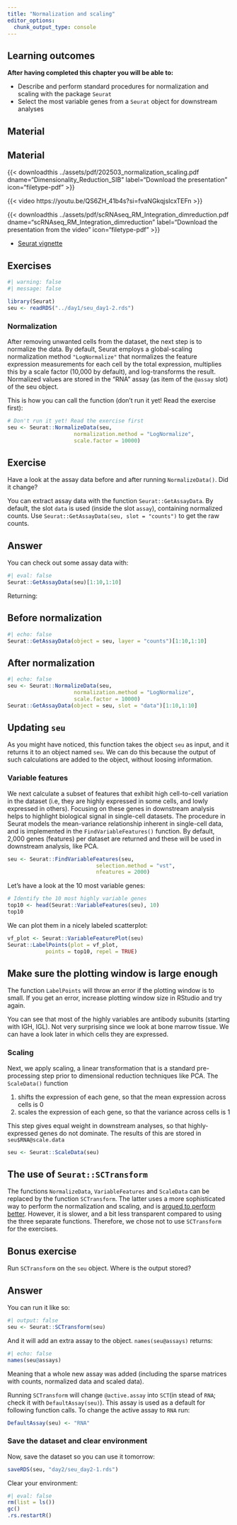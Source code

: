 ```yaml
---
title: "Normalization and scaling"
editor_options: 
  chunk_output_type: console
---
```


::: {.callout-note}
## Learning outcomes

**After having completed this chapter you will be able to:**

- Describe and perform standard procedures for normalization and scaling with the package `Seurat`
- Select the most variable genes from a `Seurat` object for downstream analyses
::: 


## Material

## Material

{{< downloadthis ../assets/pdf/202503_normalization_scaling.pdf dname="Dimensionality_Reduction_SIB" label="Download the presentation" icon="filetype-pdf" >}}

{{< video https://youtu.be/QS6ZH_41b4s?si=fvaNGkqjsIcxTEFn >}}

{{< downloadthis ../assets/pdf/scRNAseq_RM_Integration_dimreduction.pdf dname="scRNAseq_RM_Integration_dimreduction" label="Download the presentation from the video" icon="filetype-pdf" >}}

- [Seurat vignette](https://satijalab.org/seurat/articles/pbmc3k_tutorial.html)

## Exercises

```r
#| warning: false
#| message: false

library(Seurat)
seu <- readRDS("../day1/seu_day1-2.rds")
```

### Normalization

After removing unwanted cells from the dataset, the next step is to normalize the data.
By default, Seurat employs a global-scaling normalization method `"LogNormalize"` that normalizes the feature expression measurements for each cell by the total expression, multiplies this by a scale factor (10,000 by default), and log-transforms the result.
Normalized values are stored in the "RNA" assay (as item of the `@assay` slot) of the seu object.

This is how you can call the function (don't run it yet! Read the exercise first):

```r

# Don't run it yet! Read the exercise first
seu <- Seurat::NormalizeData(seu,
                     normalization.method = "LogNormalize",
                     scale.factor = 10000)
```


::: {.callout-important}
## Exercise
Have a look at the assay data before and after running `NormalizeData()`. Did it change?
::: 

::: {.callout-tip}
You can extract assay data with the function `Seurat::GetAssayData`. By default, the slot `data` is used (inside the slot `assay`), containing normalized counts. Use `Seurat::GetAssayData(seu, slot = "counts")` to get the raw counts. 
:::

::: {.callout-tip collapse="true"}
# Answer
You can check out some assay data with:

```r
#| eval: false
Seurat::GetAssayData(seu)[1:10,1:10]  
```

Returning:
    
::: {.panel-tabset}
## Before normalization

```r
#| echo: false
Seurat::GetAssayData(object = seu, layer = "counts")[1:10,1:10]  
```

## After normalization

```r
#| echo: false
seu <- Seurat::NormalizeData(seu,
                     normalization.method = "LogNormalize",
                     scale.factor = 10000)
Seurat::GetAssayData(object = seu, slot = "data")[1:10,1:10]  
```

:::
::: 

::: {.callout-note}
## Updating `seu`
As you might have noticed, this function takes the object `seu` as input, and it returns it to an object named `seu`. We can do this because the output of such calculations are added to the object, without loosing information.
:::

### Variable features

We next calculate a subset of features that exhibit high cell-to-cell variation in the dataset (i.e, they are highly expressed in some cells, and lowly expressed in others). Focusing on these genes in downstream analysis helps to highlight biological signal in single-cell datasets. The procedure in Seurat models the mean-variance relationship inherent in single-cell data, and is implemented in the `FindVariableFeatures()` function. By default, 2,000 genes (features) per dataset are returned and these will be used in downstream analysis, like PCA.

```r
seu <- Seurat::FindVariableFeatures(seu,
                            selection.method = "vst",
                            nfeatures = 2000)
```

Let's have a look at the 10 most variable genes:

```r
# Identify the 10 most highly variable genes
top10 <- head(Seurat::VariableFeatures(seu), 10)
top10
```

We can plot them in a nicely labeled scatterplot:

```r
vf_plot <- Seurat::VariableFeaturePlot(seu)
Seurat::LabelPoints(plot = vf_plot,
            points = top10, repel = TRUE)
```

::: {.callout-warning}
## Make sure the plotting window is large enough

The function `LabelPoints` will throw an error if the plotting window is to small. If you get an error, increase plotting window size in RStudio and try again. 
::: 

You can see that most of the highly variables are antibody subunits (starting with IGH, IGL). Not very surprising since we look at bone marrow tissue. We can have a look later in which cells they are expressed. 

### Scaling

Next, we apply scaling, a linear transformation that is a standard pre-processing
step prior to dimensional reduction techniques like PCA. The `ScaleData()` function

1. shifts the expression of each gene, so that the mean expression across cells is 0
2. scales the expression of each gene, so that the variance across cells is 1

This step gives equal weight in downstream analyses, so that highly-expressed genes do not dominate. The results of this are stored in `seu$RNA@scale.data`

```r
seu <- Seurat::ScaleData(seu)
```


::: {.callout-note}
## The use of `Seurat::SCTransform`

The functions `NormalizeData`, `VariableFeatures` and `ScaleData` can be replaced by the function `SCTransform`. The latter uses a more sophisticated way to perform the normalization and scaling, and is [argued to perform better](https://genomebiology.biomedcentral.com/articles/10.1186/s13059-019-1874-1). However, it is slower, and a bit less transparent compared to using the three separate functions. Therefore, we chose not to use `SCTransform` for the exercises.

:::


::: {.callout-important}
## Bonus exercise
Run `SCTransform` on the `seu` object. Where is the output stored?

::: 

::: {.callout-tip collapse="true"}
## Answer
You can run it like so:

```r
#| output: false
seu <- Seurat::SCTransform(seu)
```

And it will add an extra assay to the object. `names(seu@assays)` returns:

```r
#| echo: false
names(seu@assays)
```

Meaning that a whole new assay was added (including the sparse matrices with counts, normalized data and scaled data). 
:::

::: {.callout-warning}
Running `SCTransform` will change `@active.assay` into `SCT`(in stead of `RNA`; check it with `DefaultAssay(seu)`). This assay is used as a default for following function calls. To change the active assay to `RNA` run:

```r
DefaultAssay(seu) <- "RNA"
```
:::

### Save the dataset and clear environment

Now, save the dataset so you can use it tomorrow:

```r
saveRDS(seu, "day2/seu_day2-1.rds")
```

Clear your environment:

```r
#| eval: false
rm(list = ls())
gc()
.rs.restartR()
```

